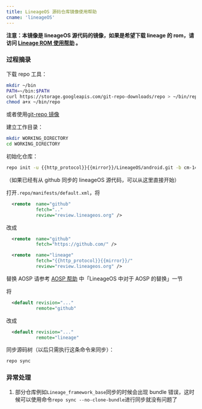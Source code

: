 ```yaml
---
title: LineageOS 源码仓库镜像使用帮助
cname: 'lineageOS'
---
```


**注意：本镜像是 lineageOS 源代码的镜像，如果是希望下载 lineage 的 rom，请访问 [Lineage ROM 使用帮助](/lineage-rom/) 。**

### 过程摘录

下载 repo 工具：

```bash
mkdir ~/bin
PATH=~/bin:$PATH
curl https://storage.googleapis.com/git-repo-downloads/repo > ~/bin/repo
chmod a+x ~/bin/repo
```

或者使用[git-repo 镜像](/git-repo/)

建立工作目录：

```bash
mkdir WORKING_DIRECTORY
cd WORKING_DIRECTORY
```

初始化仓库：

<CodeBlock>

```bash
repo init -u {{http_protocol}}{{mirror}}/LineageOS/android.git -b cm-14.1
```

</CodeBlock>

（如果已经有从 github 同步的 lineageOS 源代码，可以从这里直接开始）

打开`.repo/manifests/default.xml`，将

```xml
  <remote  name="github"
           fetch=".."
           review="review.lineageos.org" />

```

改成

<CodeBlock>

```xml
  <remote  name="github"
           fetch="https://github.com/" />

  <remote  name="lineage"
           fetch="{{http_protocol}}{{mirror}}/"
           review="review.lineageos.org" />
```

</CodeBlock>

替换 AOSP 请参考 [AOSP 帮助](/AOSP/) 中「LineageOS 中对于 AOSP 的替换」一节

将

```xml
  <default revision="..."
           remote="github"
```

改成

```xml
  <default revision="..."
           remote="lineage"
```

同步源码树（以后只需执行这条命令来同步）：

```bash
repo sync
```

### 异常处理
	
1. 部分仓库例如`Lineage_framework_base`同步的时候会出现 bundle 错误，这时候可以使用命令`repo sync --no-clone-bundle`进行同步就没有问题了

